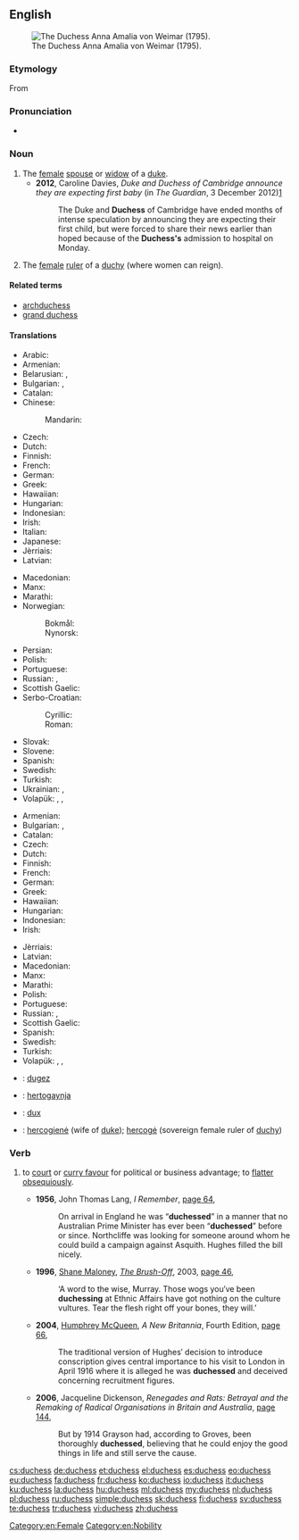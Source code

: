 ==English==
[[File:Anna Amalia (Tischbein).jpg|thumb|right|The Duchess Anna Amalia von Weimar (1795).]]

===Etymology===
From {{etyl|fro|en}} {{term|duchesse|lang=fro}}

===Pronunciation===
* {{IPA|/ˈdʌ.tʃəs/}}

===Noun===
{{en-noun|es}}

# The [[female]] [[spouse]] or [[widow]] of a [[duke]].
#* '''2012''', Caroline Davies, ''Duke and Duchess of Cambridge announce they are expecting first baby'' (in ''The Guardian'', 3 December 2012)[http://www.guardian.co.uk/uk/2012/dec/03/duke-and-duchess-of-cambridge-expecting-baby?intcmp=122]
#*: The Duke and '''Duchess''' of Cambridge have ended months of intense speculation by announcing they are expecting their first child, but were forced to share their news earlier than hoped because of the '''Duchess's''' admission to hospital on Monday.
# The [[female]] [[ruler]] of a [[duchy]] (where women can reign).

====Related terms====
* [[archduchess]]
* [[grand duchess]]

====Translations====
{{trans-top|female spouse or widow of a duke}}
* Arabic: {{t|ar|دوقة|f|tr=dūqa|sc=Arab}}
* Armenian: {{t|hy|դքսուհի|sc=Armn}}
* Belarusian: {{t|be|герцагіня|f|tr=hjercahínja|sc=Cyrl}}, {{t|be|княгіня|f|tr=knjahínja|sc=Cyrl}}
* Bulgarian: {{t|bg|херцогиня|f|tr=hercogínja}}, {{t|bg|дукеса|f|tr=dukésa}}
* Catalan: {{t|ca|duquessa|f}}
* Chinese:
*: Mandarin: {{t+|cmn|公爵夫人|tr=gōngjué fūrén|sc=Hani}}
* Czech: {{t|cs|vévodkyně|f}}
* Dutch: {{t+|nl|hertogin|f}}
* Finnish: {{t+|fi|herttuatar}}
* French: {{t+|fr|duchesse|f}}
* German: {{t|de|Herzogin|f}}
* Greek: {{t+|el|δούκισσα|f|tr=doúkissa|sc=Grek}}
* Hawaiian: {{t|haw|duke wahine}}
* Hungarian: {{t+|hu|hercegné}}
* Indonesian: {{t|id|istri adipati}}
* Irish: {{t|ga|bandiúc|f}}
* Italian: {{t|it|duchessa}}
* Japanese: {{t|ja|公爵夫人|tr=こうしゃくふじん, kōshaku fujin|sc=Jpan}}
* Jèrriais: {{t|roa-jer|duchêsse|f}}
* Latvian: {{t|lv|hercogiene|f}}
{{trans-mid}}
* Macedonian: {{t|mk|војвотка|f|tr=vójvotka}}
* Manx: {{t|gv|bendiuic|m}}
* Marathi: {{t|mr|डचेस|tr=ḍacesa|sc=Deva}}
* Norwegian:
*: Bokmål: {{t|nb|hertuginne|m|f}}
*: Nynorsk: {{t|nn|hertuginne|f}}
* Persian: {{t+|fa|دوشس|tr=dušes|sc=fa-Arab}}
* Polish: {{t+|pl|księżna|f}}
* Portuguese: {{t|pt|duquesa|f}}
* Russian: {{t+|ru|герцогиня|f|tr=gercogínja}}, {{t+|ru|княгиня|f|tr=knjagínja|sc=Cyrl}}
* Scottish Gaelic: {{t|gd|ban-diùc|f}}
* Serbo-Croatian:
*: Cyrillic: {{t|sh|војвоткиња|f}}
*: Roman: {{t|sh|vojvotkinja|f}}
* Slovak: {{t|sk|vojvodkyňa|f}}
* Slovene: {{t+|sl|vojvodinja|f}}
* Spanish: {{t+|es|duquesa|f}}
* Swedish: {{t+|sv|hertiginna|c}}
* Turkish: {{t+|tr|düşes|f}}
* Ukrainian: {{t|uk|герцогиня|f|tr=hercohýnja|sc=Cyrl}}, {{t|uk|княгиня|f|tr=knjahýnja|sc=Cyrl}}
* Volapük: {{qualifier|♂♀}} {{t+|vo|dük}}, {{qualifier|♂}} {{t|vo|hidük}}, {{qualifier|♀}} {{t+|vo|jidük}}
{{trans-bottom}}

{{trans-top|female ruler of a duchy}}
* Armenian: {{t|hy|դքսուհի|sc=Armn}}
* Bulgarian: {{t|bg|херцогиня|f|tr=hercogínja}}, {{t|bg|дукеса|f|tr=dukésa}}
* Catalan: {{t|ca|duquessa|f}}
* Czech: {{t|cs|vévodkyně|f}}
* Dutch: {{t+|nl|hertogin|f}}
* Finnish: {{t+|fi|herttuatar}}
* French: {{t+|fr|duchesse|f}}
* German: {{t|de|Herzogin|f}}
* Greek: {{t+|el|δούκισσα|f|sc=Grek}}
* Hawaiian: {{t|haw|duke wahine}}
* Hungarian: {{t+|hu|hercegnő}}
* Indonesian: {{t|id|adipati perempuan}}
* Irish: {{t|ga|bandiúc|f}}
{{trans-mid}}
* Jèrriais: {{t|roa-jer|duchêsse|f}}
* Latvian: {{t|lv|hercogiene|f}}
* Macedonian: {{t|mk|војвотка|f|tr=vójvotka}}
* Manx: {{t|gv|bendiuic|m}}
* Marathi: {{t|mr|डचेस|tr=ḍacesa|sc=Deva}}
* Polish: {{t+|pl|księżna|f}}
* Portuguese: {{t|pt|duquesa|f}}
* Russian: {{t+|ru|герцогиня|f|tr=gercogínja}}, {{t+|ru|княгиня|f|tr=knjagínja|sc=Cyrl}}
* Scottish Gaelic: {{t|gd|ban-diùc|f}}
* Spanish: {{t+|es|duquesa|f}}
* Swedish: {{t+|sv|hertiginna|c}}
* Turkish: {{t+|tr|düşes}}
* Volapük: {{qualifier|♂♀}} {{t+|vo|dük}}, {{qualifier|♂}} {{t|vo|hidük}}, {{qualifier|♀}} {{t+|vo|jidük}}
{{trans-bottom}}

{{checktrans-top}}
* {{ttbc|br}}: [[dugez]] {{g|f}}
* {{ttbc|is}}: [[hertogaynja]] {{g|f}}
* {{ttbc|la}}: [[dux]] {{g|f}}
{{trans-mid}}
* {{ttbc|lt}}: [[hercogienė]] {{g|f}} (wife of [[duke]]); [[hercogė]] {{g|f}} (sovereign female ruler of [[duchy]])
{{trans-bottom}}

===Verb===
{{en-verb|duchess|es}}

# {{context|UK|informal|lang=en}} to [[court]] or [[curry favour]] for political or business advantage; to [[flatter]] [[obsequious]]ly.
#* '''1956''', John Thomas Lang, ''I Remember'', [http://books.google.com.au/books?id=eknRAAAAMAAJ&q=%22duchessing%22|%22duchessed%22+-intitle:%22%22+-inauthor:%22%22&dq=%22duchessing%22|%22duchessed%22+-intitle:%22%22+-inauthor:%22%22&hl=en&sa=X&ei=eFFGT_CbLYmPigKUnqDbDQ&redir_esc=y page 64],
#*: On arrival in England he was “'''duchessed'''” in a manner that no Australian Prime Minister has ever been “'''duchessed'''” before or since. Northcliffe was looking for someone around whom he could build a campaign against Asquith. Hughes filled the bill nicely.
#* '''1996''', [[w:Shane Maloney|Shane Maloney]], ''[[w:The Brush-Off|The Brush-Off]]'', 2003, [http://books.google.com.au/books?id=0KRb4dFJdXwC&pg=PA46&dq=%22duchessing%22|%22duchessed%22+-intitle:%22%22+-inauthor:%22%22&hl=en&sa=X&ei=uVJGT8SrM6WeiQK2nu3aDQ&redir_esc=y#v=onepage&q=%22duchessing%22|%22duchessed%22%20-intitle%3A%22%22%20-inauthor%3A%22%22&f=false page 46],
#*: ‘A word to the wise, Murray. Those wogs you′ve been '''duchessing''' at Ethnic Affairs have got nothing on the culture vultures. Tear the flesh right off your bones, they will.’
#* '''2004''', [[w:Humphrey McQueen|Humphrey McQueen]], ''A New Britannia'', Fourth Edition, [http://books.google.com.au/books?id=eJy4y4X92kYC&pg=PA66&dq=%22duchessing%22|%22duchessed%22+-intitle:%22%22+-inauthor:%22%22&hl=en&sa=X&ei=uVJGT8SrM6WeiQK2nu3aDQ&redir_esc=y#v=onepage&q=%22duchessing%22|%22duchessed%22%20-intitle%3A%22%22%20-inauthor%3A%22%22&f=false page 66],
#*: The traditional version of Hughes′ decision to introduce conscription gives central importance to his visit to London in April 1916 where it is alleged he was '''duchessed''' and deceived concerning recruitment figures.
#* '''2006''', Jacqueline Dickenson, ''Renegades and Rats: Betrayal and the Remaking of Radical Organisations in Britain and Australia'', [http://books.google.com.au/books?id=hOSHWOa9B7kC&pg=PA144&dq=%22duchessing%22|%22duchessed%22+-intitle:%22%22+-inauthor:%22%22&hl=en&sa=X&ei=uE5GT4iiDKqpiAKHxeXbDQ&redir_esc=y#v=onepage&q=%22duchessing%22|%22duchessed%22%20-intitle%3A%22%22%20-inauthor%3A%22%22&f=false page 144],
#*: But by 1914 Grayson had, according to Groves, been thoroughly '''duchessed''', believing that he could enjoy the good things in life and still serve the cause.

[[Category:en:Female]]
[[Category:en:Nobility]]

[[cs:duchess]]
[[de:duchess]]
[[et:duchess]]
[[el:duchess]]
[[es:duchess]]
[[eo:duchess]]
[[eu:duchess]]
[[fa:duchess]]
[[fr:duchess]]
[[ko:duchess]]
[[io:duchess]]
[[it:duchess]]
[[ku:duchess]]
[[la:duchess]]
[[hu:duchess]]
[[ml:duchess]]
[[my:duchess]]
[[nl:duchess]]
[[pl:duchess]]
[[ru:duchess]]
[[simple:duchess]]
[[sk:duchess]]
[[fi:duchess]]
[[sv:duchess]]
[[te:duchess]]
[[tr:duchess]]
[[vi:duchess]]
[[zh:duchess]]